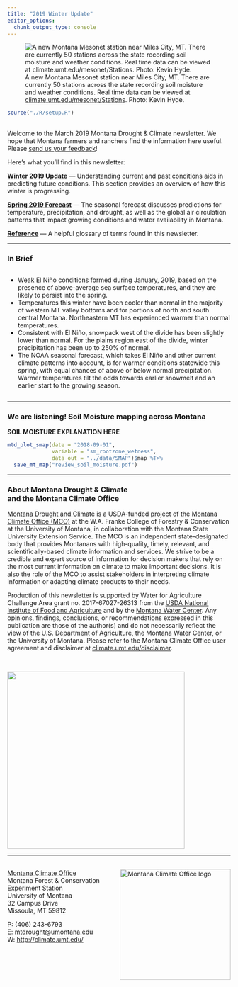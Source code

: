 ```yaml
---
title: "2019 Winter Update"
editor_options: 
  chunk_output_type: console
---
```


![A new Montana Mesonet station near Miles City, MT. There are currently 50 stations across the state recording soil moisture and weather conditions. Real time data can be viewed at [climate.umt.edu/mesonet/Stations](https://climate.umt.edu/mesonet/Stations/default.php). Photo: Kevin Hyde.](./img/Kevin_Hyde_fort_keogh.jpg)

```r
source("./R/setup.R")
```

## {-}

Welcome to the March 2019 Montana Drought & Climate newsletter. We hope that Montana farmers and ranchers find the information here useful. Please [send us your feedback](mailto:mtdrought@umontana.edu)!

Here's what you'll find in this newsletter:

[**Winter 2019 Update**](./review.html) --- Understanding current and past conditions aids in predicting future conditions. This section provides an overview of how this winter is progressing.

[**Spring 2019 Forecast**](./forecast.html) --- The seasonal forecast discusses predictions for temperature, precipitation, and drought, as well as the global air circulation patterns that impact growing conditions and water availability in Montana.

[**Reference**](./reference.html) --- A helpful glossary of terms found in this newsletter.

-----

### In Brief {-}

<div style="-webkit-columns: 2 300px;-moz-columns: 2 300px;columns: 2 300px;">
* Weak El Niño conditions formed during January, 2019, based on the presence of above-average sea surface temperatures, and they are likely to persist into the spring.
* Temperatures this winter have been cooler than normal in the majority of western MT valley bottoms and for portions of north and south central Montana. Northeastern MT has experienced warmer than normal temperatures.
* Consistent with El Niño, snowpack west of the divide has been slightly lower than normal. For the plains region east of the divide, winter precipitation has been up to 250% of normal.
* The NOAA seasonal forecast, which takes El Niño and other current climate patterns into account, is for warmer conditions statewide this spring, with equal chances of above or below normal precipitation. Warmer temperatures tilt the odds towards earlier snowmelt and an earlier start to the growing season.
</div>

-----

### We are listening! Soil Moisture mapping across Montana {-}

**SOIL MOISTURE EXPLANATION HERE**

```r
mtd_plot_smap(date = "2018-09-01",
              variable = "sm_rootzone_wetness",
              data_out = "../data/SMAP")$map %T>%
  save_mt_map("review_soil_moisture.pdf")

```

-----

### About **Montana Drought & Climate**<br>and the **Montana Climate Office** {-}
[Montana Drought and Climate](https://climate.umt.edu/mtdrought/) is a USDA-funded project of the [Montana Climate Office (MCO)](https://climate.umt.edu/) at the W.A. Franke College of Forestry & Conservation at the University of Montana, in collaboration with the Montana State University Extension Service. The MCO is an independent state-designated body that provides Montanans with high-quality, timely, relevant, and scientifically-based climate information and services. We strive to be a credible and expert source of information for decision makers that rely on the most current information on climate to make important decisions. It is also the role of the MCO to assist stakeholders in interpreting climate information or adapting climate products to their needs.

Production of this newsletter is supported by Water for Agriculture Challenge Area grant no. 2017-67027-26313 from the [USDA National Institute of Food and Agriculture](https://nifa.usda.gov/) and by the [Montana Water Center](http://www.montanawatercenter.org/). Any opinions, findings, conclusions, or recommendations expressed in this publication are those of the author(s) and do not necessarily reflect the view of the U.S. Department of Agriculture, the Montana Water Center, or the University of Montana. Please refer to the Montana Climate Office user agreement and disclaimer at [climate.umt.edu/disclaimer](http://climate.umt.edu/disclaimer/).

<br>
<div style="text-align: left;">
![](./img/NIFA_logo.jpg){style="width:400px;"}
</div>

-----

<br>
<a href="https://climate.umt.edu/" target="_blank">
  <img src="./img/MCO_logo.svg" alt="Montana Climate Office logo" style="width:250px;float:right;">
</a>
[Montana Climate Office](https://climate.umt.edu/)<br>
Montana Forest & Conservation Experiment Station<br>
University of Montana<br>
32 Campus Drive<br>
Missoula, MT 59812<br>

P: (406) 243-6793<br>
E: [mtdrought@umontana.edu](mailto:mtdrought@umontana.edu)<br>
W: [http://climate.umt.edu/](http://climate.umt.edu/)
